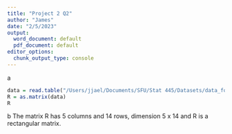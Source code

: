 ---
title: "Project 2 Q2"
author: "James"
date: "2/5/2023"
output:
  word_document: default
  pdf_document: default
editor_options:
  chunk_output_type: console
---
a
```{r}
data = read.table("/Users/jjael/Documents/SFU/Stat 445/Datasets/data_for_pr2-1.txt", sep = ",")
R = as.matrix(data)
R
```

b The matrix R has 5 columns and 14 rows, dimension 5 x 14 and R is a rectangular matrix.